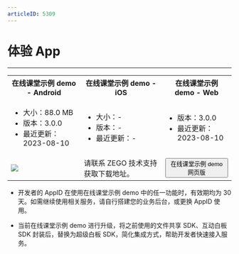 ```yaml
---
articleID: 5309
---
```

# 体验 App

- - -

<table>
  
<tbody><tr>
<th>在线课堂示例 demo - <b>Android</b></th>
<th>在线课堂示例 demo - <b>iOS</b></th>
<th>在线课堂示例 demo - <b>Web</b></th>
</tr>
<tr>
<td><ul><li>大小：88.0 MB</li><li>版本：3.0.0</li><li>最近更新：2023-08-10</li></ul></td>
<td><ul><li>大小：-</li><li>版本：-</li><li>最近更新：-</li></ul></td>
<td><ul><li>版本：3.0.0</li><li>最近更新：2023-08-10</li></ul></td>
</tr>
<tr>
<td><a href="https://storage.zego.im/GoClass/goclass.apk" title="手机扫码体验，或浏览器点击下载。"><Frame width="512" height="auto" caption=""><img src="https://zego-platform-growth.oss-cn-shanghai.aliyuncs.com/official-website/zego/experience-app/img_vocational_app_android.png" /></Frame></a></td>
<td>请联系 ZEGO 技术支持获取下载地址。</td>
<td><Button href="https://goclass.zego.im/#/login" primary-color="NavyBlue" target="_blank">在线课堂示例 demo 网页版</Button></td>
</tr>
</tbody></table>

<Warning title="注意">

- 开发者的 AppID 在使用在线课堂示例 demo 中的任一功能时，有效期均为 30 天。如需继续使用相关服务，请自行搭建您的业务后台，或更换 AppID 使用。

- 当前在线课堂示例 demo 进行升级，将之前使用的文件共享 SDK、互动白板 SDK 封装后，替换为超级白板 SDK，简化集成方式，帮助开发者快速接入服务。
</Warning>

